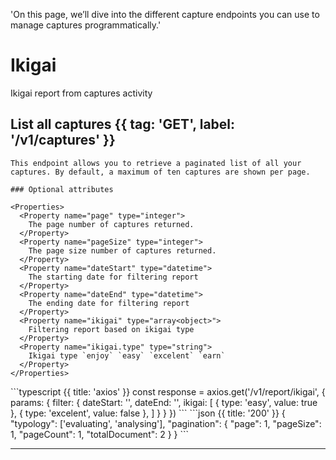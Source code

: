   'On this page, we’ll dive into the different capture endpoints you can use to manage captures programmatically.'

# Ikigai

Ikigai report from captures activity

## List all captures {{ tag: 'GET', label: '/v1/captures' }}

<Row>
  <Col>

    This endpoint allows you to retrieve a paginated list of all your captures. By default, a maximum of ten captures are shown per page.

    ### Optional attributes

    <Properties>
      <Property name="page" type="integer">
        The page number of captures returned.
      </Property>
      <Property name="pageSize" type="integer">
        The page size number of captures returned.
      </Property>
      <Property name="dateStart" type="datetime">
        The starting date for filtering report
      </Property>
      <Property name="dateEnd" type="datetime">
        The ending date for filtering report
      </Property>
      <Property name="ikigai" type="array<object>">
        Filtering report based on ikigai type
      </Property>
      <Property name="ikigai.type" type="string">
        Ikigai type `enjoy` `easy` `excelent` `earn`
      </Property>
    </Properties>

  </Col>
  <Col sticky>
    <CodeGroup title="Request" tag="GET" label="/v1/captures">
    ```typescript {{ title: 'axios' }}
    const response = axios.get('/v1/report/ikigai', {
      params: {
        filter: {
          dateStart: '',
          dateEnd: '',
          ikigai: [
            {
              type: 'easy',
              value: true
            },
            {
              type: 'excelent',
              value: false
            },
          ]
        }
      }
    })
    ```
    </CodeGroup>
    <CodeGroup title="Response">
    ```json {{ title: '200' }}
    {
      "typology": ['evaluating', 'analysing'],
      "pagination": {
        "page": 1,
        "pageSize": 1,
        "pageCount": 1,
        "totalDocument": 2
      }
    }
    ```
    </CodeGroup>
  </Col>
</Row>

---
